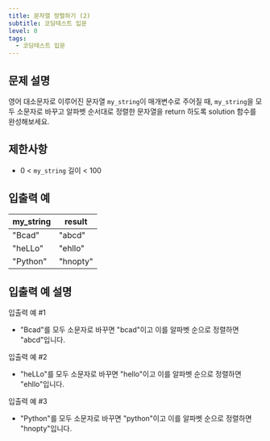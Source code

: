 ```yaml
---
title: 문자열 정렬하기 (2)
subtitle: 코딩테스트 입문
level: 0
tags:
  - 코딩테스트 입문
---
```


## 문제 설명

영어 대소문자로 이루어진 문자열 `my_string`이 매개변수로 주어질 때, `my_string`을 모두 소문자로 바꾸고 알파벳 순서대로 정렬한 문자열을 return 하도록 solution 함수를 완성해보세요.

## 제한사항

- 0 < `my_string` 길이 < 100

## 입출력 예

| my_string | result   |
| --------- | -------- |
| "Bcad"    | "abcd"   |
| "heLLo"   | "ehllo"  |
| "Python"  | "hnopty" |

## 입출력 예 설명

입출력 예 #1

- "Bcad"를 모두 소문자로 바꾸면 "bcad"이고 이를 알파벳 순으로 정렬하면 "abcd"입니다.

입출력 예 #2

- "heLLo"를 모두 소문자로 바꾸면 "hello"이고 이를 알파벳 순으로 정렬하면 "ehllo"입니다.

입출력 예 #3

- "Python"를 모두 소문자로 바꾸면 "python"이고 이를 알파벳 순으로 정렬하면 "hnopty"입니다.
